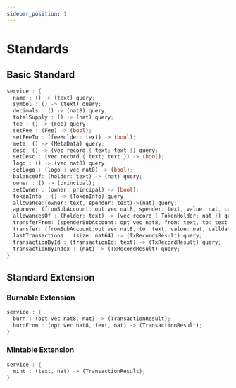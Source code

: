 ```yaml
---
sidebar_position: 1
---
```


# Standards

## Basic Standard
```rust
service : {
  name : () -> (text) query;
  symbol : () -> (text) query;
  decimals : () -> (nat8) query;
  totalSupply : () -> (nat) query;
  fee : () -> (Fee) query;
  setFee : (Fee) -> (bool);
  setFeeTo : (feeHolder: text) -> (bool);
  meta: () -> (MetaData) query;
  desc: () -> (vec record { text; text }) query;
  setDesc : (vec record { text; text }) -> (bool);
  logo : () -> (vec nat8) query;
  setLogo : (logo : vec nat8) -> (bool);
  balanceOf: (holder: text) -> (nat) query;
  owner : () -> (principal);
  setOwner : (owner: principal) -> (bool);
  tokenInfo : () -> (TokenInfo) query;
  allowance:(owner: text, spender: text)->(nat) query;
  approve: (fromSubAccount: opt vec nat8, spender: text, value: nat, calldata: opt CallData) -> (TransactionResult);
  allowancesOf : (holder: text) -> (vec record { TokenHolder; nat }) query;
  transferFrom: (spenderSubAccount: opt vec nat8, from: text, to: text,value: nat) ->(TransactionResult);
  transfer: (fromSubAccount:opt vec nat8, to: text, value: nat, calldata: opt CallData) -> (TransactionResult);
  lastTransactions : (size: nat64) -> (TxRecordsResult) query;
  transactionById : (transactionId: text) -> (TxRecordResult) query;
  transactionByIndex : (nat) -> (TxRecordResult) query;
}
```
## Standard Extension
### Burnable Extension
```rust 
service : {
  burn : (opt vec nat8, nat) -> (TransactionResult);
  burnFrom : (opt vec nat8, text, nat) -> (TransactionResult);
}
```

### Mintable Extension
```rust 
service : {
  mint : (text, nat) -> (TransactionResult);
}
```